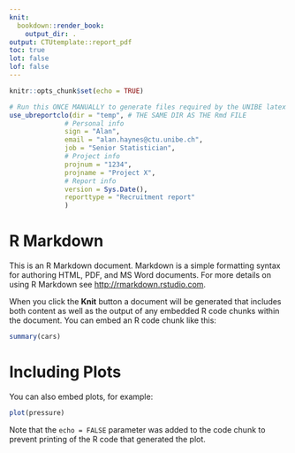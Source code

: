 ```yaml
---
knit: 
  bookdown::render_book:
    output_dir: .
output: CTUtemplate::report_pdf
toc: true
lot: false
lof: false
---
```


```r
knitr::opts_chunk$set(echo = TRUE)
```

```r
# Run this ONCE MANUALLY to generate files required by the UNIBE latex template
use_ubreportclo(dir = "temp", # THE SAME DIR AS THE Rmd FILE
              # Personal info
              sign = "Alan",
              email = "alan.haynes@ctu.unibe.ch",
              job = "Senior Statistician",
              # Project info
              projnum = "1234",
              projname = "Project X",
              # Report info
              version = Sys.Date(),
              reporttype = "Recruitment report"
              )
```


# R Markdown

This is an R Markdown document. Markdown is a simple formatting syntax for authoring HTML, PDF, and MS Word documents. For more details on using R Markdown see <http://rmarkdown.rstudio.com>.

When you click the **Knit** button a document will be generated that includes both content as well as the output of any embedded R code chunks within the document. You can embed an R code chunk like this:

```r
summary(cars)
```

# Including Plots

You can also embed plots, for example:

```r
plot(pressure)
```

Note that the `echo = FALSE` parameter was added to the code chunk to prevent printing of the R code that generated the plot.
